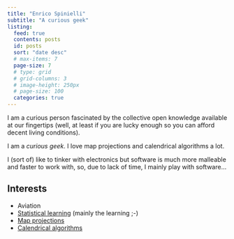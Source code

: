 ```yaml
---
title: "Enrico Spinielli"
subtitle: "A curious geek"
listing:
  feed: true
  contents: posts
  id: posts
  sort: "date desc"
  # max-items: 7
  page-size: 7
  # type: grid
  # grid-columns: 3
  # image-height: 250px
  # page-size: 100
  categories: true
---
```


I am a curious person fascinated by the collective open knowledge available at our fingertips
(well, at least if you are lucky enough so you can afford decent living conditions).

I am a *curious geek*. I love map projections and calendrical algorithms a lot.

I (sort of) like to tinker with electronics but software is much more malleable and faster to work
with, so, due to lack of time, I mainly play with software...


## Interests

* Aviation
* [Statistical learning](https://github.com/rmcelreath/stat_rethinking_2020) (mainly the learning ;-)
* [Map projections](https://observablehq.com/collection/@fil/projections)
* [Calendrical algorithms](https://www.cs.tau.ac.il/~nachum/calendar-book/fourth-edition/)

::: {#posts}
:::
